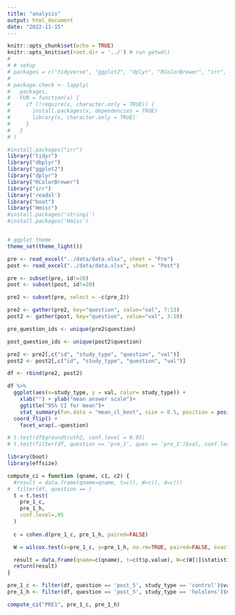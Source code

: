 ```yaml
---
title: "analysis"
output: html_document
date: "2022-11-15"
---
```


```r
knitr::opts_chunk$set(echo = TRUE)
knitr::opts_knit$set(root.dir = '../') # run getwd()
# 
# # setup
# packages = c("tidyverse", "ggplot2", "dplyr", "RColorBrewer", "irr", 'readr', 'readxl')
# 
# package.check <- lapply(
#   packages,
#   FUN = function(x) {
#     if (!require(x, character.only = TRUE)) {
#       install.packages(x, dependencies = TRUE)
#       library(x, character.only = TRUE)
#     }
#   }
# )

#install.packages("irr")
library("tidyr")
library("dbplyr")
library("ggplot2")
library("dplyr")
library("RColorBrewer")
library("irr")
library('readxl')
library("boot")
library("Hmisc")
#install.packages('stringi')
#install.packages('Hmisc')


# ggplot theme
theme_set(theme_light())
```

```r
pre <- read_excel("../data/data.xlsx", sheet = "Pre")
post <- read_excel("../data/data.xlsx", sheet = "Post")

pre <- subset(pre, id!=20)
post <- subset(post, id!=20)

pre2 <- subset(pre, select = -c(pre_2))


```

```r
pre2 <- gather(pre2, key="question", value="val", 7:13)
post2 <- gather(post, key="question", value="val", 3:10)

pre_question_ids <- unique(pre2$question)

post_question_ids <- unique(post2$question)

pre2 <- pre2[,c("id", "study_type", "question", "val")]
post2 <- post2[,c("id", "study_type", "question", "val")]

df <- rbind(pre2, post2)

```



```r
df %>% 
  ggplot(aes(x=study_type, y = val, color= study_type)) +
    xlab("") + ylab("mean answer scale")+
    ggtitle("95% CI for mean")+
    stat_summary(fun.data = "mean_cl_boot", size = 0.5, position = position_nudge(x=0.00, y=0), alpha=1) +
  coord_flip() +
    facet_wrap(.~question)
```

```r
# t.test(df$groundtruth2, conf.level = 0.95)
# t.test(filter(df, question == 'pre_1', ques == 'pre_1')$val, conf.level = 0.95)

library(boot)
library(effsize)

compute_ci = function (qname, c1, c2) {
  #result = data.frame(qname=qname, t=c(), W=c(), d=c())
#  filter(df, question == )
  t = t.test(
    pre_1_c,
    pre_1_h,
    conf.level=.95
  )
  
  c = cohen.d(pre_1_c, pre_1_h, paired=FALSE)

  W = wilcox.test(x=pre_1_c, y=pre_1_h, na.rm=TRUE, paired=FALSE, exact=FALSE, conf.int=TRUE)

  result = data.frame(qname=c(qname), t=c(t$p.value), W=c(W[1]$statistic), d=c(c[3]$estimate))
  return(result)
}

pre_1_c <- filter(df, question == 'post_5', study_type == 'control')$val
pre_1_h <- filter(df, question == 'post_5', study_type == 'hololens')$val

compute_ci("PRE1", pre_1_c, pre_1_h)

```




